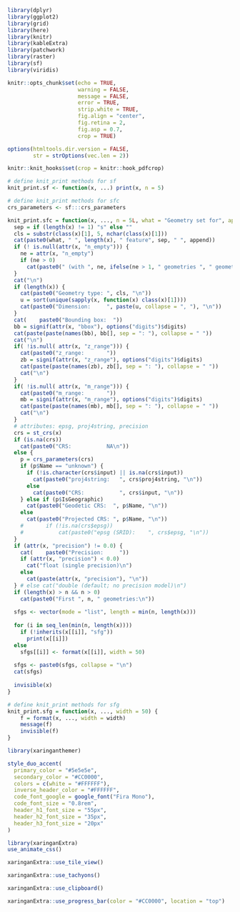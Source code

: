 
```r
library(dplyr)
library(ggplot2)
library(grid)
library(here)
library(knitr)
library(kableExtra)
library(patchwork)
library(raster)
library(sf)
library(viridis)
```



<!-- knitr options --->

```r

knitr::opts_chunk$set(echo = TRUE,
                      warning = FALSE,
                      message = FALSE,
                      error = TRUE,
                      strip.white = TRUE,
                      fig.align = "center",
                      fig.retina = 2,
                      fig.asp = 0.7, 
                      crop = TRUE)

options(htmltools.dir.version = FALSE,
        str = strOptions(vec.len = 2))

```

```r
knitr::knit_hooks$set(crop = knitr::hook_pdfcrop)
```

```r

# define knit_print methods for sf
knit_print.sf <- function(x, ...) print(x, n = 5)

```

```r

# define knit_print methods for sfc
crs_parameters <- sf:::crs_parameters

knit_print.sfc = function(x, ..., n = 5L, what = "Geometry set for", append = "") {
  sep = if (length(x) != 1) "s" else ""
  cls = substr(class(x)[1], 5, nchar(class(x)[1]))
  cat(paste0(what, " ", length(x), " feature", sep, " ", append))
  if (! is.null(attr(x, "n_empty"))) {
    ne = attr(x, "n_empty")
    if (ne > 0)
      cat(paste0(" (with ", ne, ifelse(ne > 1, " geometries ", " geometry "), "empty)"))
  }
  cat("\n")
  if (length(x)) {
    cat(paste0("Geometry type: ", cls, "\n"))
    u = sort(unique(sapply(x, function(x) class(x)[1])))
    cat(paste0("Dimension:     ", paste(u, collapse = ", "), "\n"))
  }
  cat(    paste0("Bounding box:  "))
  bb = signif(attr(x, "bbox"), options("digits")$digits)
  cat(paste(paste(names(bb), bb[], sep = ": "), collapse = " "))
  cat("\n")
  if( !is.null( attr(x, "z_range"))) {
    cat(paste0("z_range:       "))
    zb = signif(attr(x, "z_range"), options("digits")$digits)
    cat(paste(paste(names(zb), zb[], sep = ": "), collapse = " "))
    cat("\n")
  }
  if( !is.null( attr(x, "m_range"))) {
    cat(paste0("m_range:       "))
    mb = signif(attr(x, "m_range"), options("digits")$digits)
    cat(paste(paste(names(mb), mb[], sep = ": "), collapse = " "))
    cat("\n")
  }
  # attributes: epsg, proj4string, precision
  crs = st_crs(x)
  if (is.na(crs))
    cat(paste0("CRS:           NA\n"))
  else {
    p = crs_parameters(crs)
    if (p$Name == "unknown") {
      if (!is.character(crs$input) || is.na(crs$input))
        cat(paste0("proj4string:   ", crs$proj4string, "\n"))
      else
        cat(paste0("CRS:           ", crs$input, "\n"))
    } else if (p$IsGeographic)
      cat(paste0("Geodetic CRS:  ", p$Name, "\n"))
    else
      cat(paste0("Projected CRS: ", p$Name, "\n"))
    #		if (!is.na(crs$epsg))
    #			cat(paste0("epsg (SRID):    ", crs$epsg, "\n"))
  }
  if (attr(x, "precision") != 0.0) {
    cat(    paste0("Precision:     "))
    if (attr(x, "precision") < 0.0)
      cat("float (single precision)\n")
    else
      cat(paste(attr(x, "precision"), "\n"))
  } # else cat("double (default; no precision model)\n")
  if (length(x) > n && n > 0)
    cat(paste0("First ", n, " geometries:\n"))
  
  sfgs <- vector(mode = "list", length = min(n, length(x)))
  
  for (i in seq_len(min(n, length(x))))
    if (!inherits(x[[i]], "sfg"))
      print(x[[i]])
  else
    sfgs[[i]] <- format(x[[i]], width = 50)
  
  sfgs <- paste0(sfgs, collapse = "\n")
  cat(sfgs)
  
  invisible(x)
}

```

```r

# define knit_print methods for sfg
knit_print.sfg = function(x, ..., width = 50) {
	f = format(x, ..., width = width)
	message(f)
	invisible(f)
}

```



<!-- xaringanExtra options --->

```r

library(xaringanthemer)

style_duo_accent(
  primary_color = "#5e5e5e",
  secondary_color = "#CC0000",
  colors = c(white = "#FFFFFF"),
  inverse_header_color = "#FFFFFF",
  code_font_google = google_font("Fira Mono"),
  code_font_size = "0.8rem",
  header_h1_font_size = "55px",
  header_h2_font_size = "35px",
  header_h3_font_size = "20px"
)

```

```r
library(xaringanExtra)
use_animate_css()
```

```r
xaringanExtra::use_tile_view()
```

```r
xaringanExtra::use_tachyons()
```

```r
xaringanExtra::use_clipboard()
```

```r
xaringanExtra::use_progress_bar(color = "#CC0000", location = "top")
```


